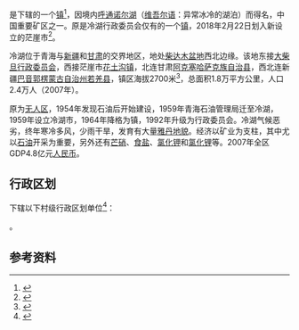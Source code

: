 {{中国乡级行政区|63/28/03/102/000}}

'''{{PAGENAMEBASE}}'''是{{PRC admin/fullname|63/28/03/102/000|3}}下辖的一个[[行政建制镇|镇]]<ref>{{PRC admin/ref sgc|{{PRC admin/parent|63/28/03/102/000}}}}</ref>，因境内[[呼通诺尔湖|呼通诺尔湖]]（[[维吾尔语|维吾尔语]]：异常冰冷的湖泊）而得名，中国重要矿区之一。原是冷湖行政委员会仅有的一个[[镇|镇]]，2018年2月22日划入新设立的茫崖市<ref>{{Cite web|url=http://images3.mca.gov.cn/www2017/file/201809/1536743902521.pdf|title=民政部文告2018年2-3月|accessdate=|author=|date=|publisher=|archive-url=https://web.archive.org/web/20181110200110/http://images3.mca.gov.cn/www2017/file/201809/1536743902521.pdf|archive-date=2018-11-10|dead-url=yes}}</ref>。

冷湖位于青海与[[新疆|新疆]]和[[甘肃|甘肃]]的交界地区，地处[[柴达木盆地|柴达木盆地]]西北边缘。该地东接[[大柴旦行政委员会|大柴旦行政委员会]]，西接茫崖市[[花土沟镇|花土沟镇]]，北连甘肃[[阿克塞哈萨克族自治县|阿克塞哈萨克族自治县]]，西北连新疆[[巴音郭楞蒙古自治州|巴音郭楞蒙古自治州]][[若羌县|若羌县]]，镇区海拔2700米<ref>{{cite news |title=仰望星空 青海冷湖可比肩国际最佳天文台址 |url=http://www.xinhuanet.com/science/2021-08/19/c_1310135555.htm}}</ref>，总面积1.8万平方公里，人口2.4万人（2007年）。

原为[[无人区|无人区]]，1954年发现石油后开始建设，1959年青海石油管理局迁至冷湖，1959年设立冷湖市，1964年降格为镇，1992年升级为行政委员会。冷湖气候恶劣，终年寒冷多风，少雨干旱，发育有大量[[雅丹地貌|雅丹地貌]]。经济以矿业为支柱，其中尤以[[石油|石油]]开采为重要，另外还有[[芒硝|芒硝]]、[[食盐|食盐]]、[[氯化钾|氯化钾]]和[[氯化锂|氯化锂]]等。2007年全区GDP4.8亿元[[人民币|人民币]]。

== 行政区划 ==
{{PAGENAMEBASE}}下辖以下村级行政区划单位<ref>{{PRC admin/ref sgc|63/28/03/102/000}}</ref>：

{{PRC admin/children|63/28/03/102/000}}。

== 参考资料 ==
{{reflist}}
{{祁連山脈}}
{{青海行政区划小作品}}
{{PRC admin/navcat|63/28/03/102/000}}